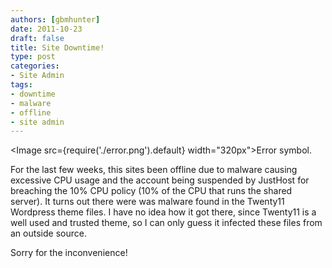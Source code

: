 ```yaml
---
authors: [gbmhunter]
date: 2011-10-23
draft: false
title: Site Downtime!
type: post
categories:
- Site Admin
tags:
- downtime
- malware
- offline
- site admin
---
```


<Image src={require('./error.png').default} width="320px">Error symbol.</Image>

For the last few weeks, this sites been offline due to malware causing excessive CPU usage and the account being suspended by JustHost for breaching the 10% CPU policy (10% of the CPU that runs the shared server). It turns out there were was malware found in the Twenty11 Wordpress theme files. I have no idea how it got there, since Twenty11 is a well used and trusted theme, so I can only guess it infected these files from an outside source.

Sorry for the inconvenience!
